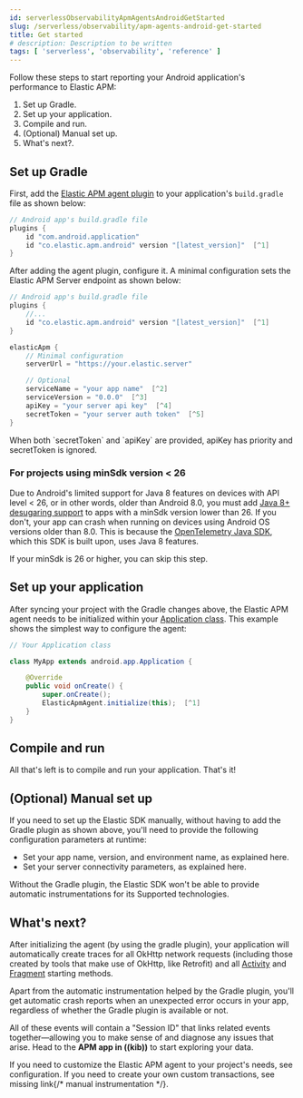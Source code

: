 ```yaml
---
id: serverlessObservabilityApmAgentsAndroidGetStarted
slug: /serverless/observability/apm-agents-android-get-started
title: Get started
# description: Description to be written
tags: [ 'serverless', 'observability', 'reference' ]
---
```



<div id="setup"></div>

Follow these steps to start reporting your Android application's performance to Elastic APM:

1. <DocLink id="serverlessObservabilityApmAgentsAndroidGetStarted" section="set-up-gradle">Set up Gradle</DocLink>.
1. <DocLink id="serverlessObservabilityApmAgentsAndroidGetStarted" section="set-up-your-application">Set up your application</DocLink>.
1. <DocLink id="serverlessObservabilityApmAgentsAndroidGetStarted" section="compile-and-run">Compile and run</DocLink>.
1. <DocLink id="serverlessObservabilityApmAgentsAndroidGetStarted" section="optional-manual-set-up">(Optional) Manual set up</DocLink>.
1. <DocLink id="serverlessObservabilityApmAgentsAndroidGetStarted" section="whats-next?">What's next?</DocLink>.

<div id="gradle-setup"></div>

## Set up Gradle

First, add the [Elastic APM agent plugin](https://plugins.gradle.org/plugin/co.elastic.apm.android) to your application's `build.gradle` file as shown below:

```groovy
// Android app's build.gradle file
plugins {
    id "com.android.application"
    id "co.elastic.apm.android" version "[latest_version]"  [^1]
}
```
[^1]: The Elastic plugin declaration must be added below the Android app plugin declaration (`com.android.application`) and below the Kotlin plugin declaration (if used).

After adding the agent plugin, configure it.
A minimal configuration sets the Elastic APM Server endpoint as shown below:

```groovy
// Android app's build.gradle file
plugins {
    //...
    id "co.elastic.apm.android" version "[latest_version]"  [^1]
}

elasticApm {
    // Minimal configuration
    serverUrl = "https://your.elastic.server"

    // Optional
    serviceName = "your app name"  [^2]
    serviceVersion = "0.0.0"  [^3]
    apiKey = "your server api key"  [^4]
    secretToken = "your server auth token"  [^5]
}
```
[^1]: You can find the latest version in the [Gradle plugin portal](https://plugins.gradle.org/plugin/co.elastic.apm.android).
[^2]: Defaults to your `android.defaultConfig.applicationId` value.
[^3]: Defaults to your `android.defaultConfig.versionName` value.
[^4]: Defaults to null.
More info on API Keys [here](((ref))/security-api-create-api-key.html).
[^5]: Defaults to null.

<DocCallOut title="Note">
When both `secretToken` and `apiKey` are provided, apiKey has priority and secretToken is ignored.
</DocCallOut>

<div id="minsdk-24-support"></div>

### For projects using minSdk version < 26

Due to Android's limited support for Java 8 features on devices with API level < 26, or in other words, older than Android 8.0, you must add [Java 8+ desugaring support](https://developer.android.com/studio/write/java8-support#library-desugaring) to apps with a minSdk version lower than 26.
If you don't, your app can crash when running on devices using Android OS versions older than 8.0. This is because the [OpenTelemetry Java SDK](https://github.com/open-telemetry/opentelemetry-java), which this SDK is built upon, uses Java 8 features.

If your minSdk is 26 or higher, you can skip this step.

<div id="application-setup"></div>

## Set up your application

After syncing your project with the Gradle changes above, the Elastic APM agent needs to be initialized within your [Application class](https://developer.android.com/reference/android/app/Application).
This example shows the simplest way to configure the agent:

```java
// Your Application class

class MyApp extends android.app.Application {

    @Override
    public void onCreate() {
        super.onCreate();
        ElasticApmAgent.initialize(this);  [^1]
    }
}
```
[^1]: Initialize the Elastic APM agent once.

<div id="compile-and-run"></div>

## Compile and run

All that's left is to compile and run your application.
That's it!

<div id="manual-setup"></div>

## (Optional) Manual set up

If you need to set up the Elastic SDK manually, without having to add the Gradle plugin as shown above, you'll need to provide the following configuration parameters at runtime:

- Set your app name, version, and environment name, as explained <DocLink id="serverlessObservabilityApmAgentsAndroidConfigure" section="application-id-configuration">here</DocLink>.
- Set your server connectivity parameters, as explained <DocLink id="serverlessObservabilityApmAgentsAndroidConfigure" section="apm-server-connectivity">here</DocLink>.

<DocCallOut title="Note">
Without the Gradle plugin, the Elastic SDK won't be able to provide automatic instrumentations for its <DocLink id="serverlessObservabilityApmAgentsAndroidSupportedTechnologies">Supported technologies</DocLink>.
</DocCallOut>

<div id="whats-next"></div>

## What's next?

After initializing the agent (by using the gradle plugin), your application will automatically create traces for all OkHttp network requests (including those created by tools that make use of OkHttp, like Retrofit) and all [Activity](https://developer.android.com/reference/android/app/Activity) and [Fragment](https://developer.android.com/reference/androidx/fragment/app/Fragment) starting methods.

Apart from the automatic instrumentation helped by the Gradle plugin, you'll get automatic crash reports when an unexpected error occurs in your app, regardless of whether the Gradle plugin is available or not.

All of these events will contain a "Session ID" that links related events together—allowing you to make sense of and diagnose any issues that arise.
Head to the **APM app in ((kib))** to start exploring your data.

If you need to customize the Elastic APM agent to your project's needs, see <DocLink id="serverlessObservabilityApmAgentsAndroidConfigure">configuration</DocLink>.
If you need to create your own custom transactions, see <DocBadge><DocIcon size="s" type="unlink" title="missing link"/> missing link</DocBadge>{/*  <DocLink id="enApmAgentAndroidManualInstrumentation">manual instrumentation</DocLink> */}.

